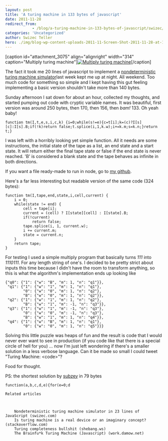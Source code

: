 ```yaml
---
layout: post
title: 'A turing machine in 133 bytes of javascript'
date: 2011-11-28
redirect_from: 
            - /blog/a-turing-machine-in-133-bytes-of-javascript/swizec/3069
categories: 'Uncategorized'
author: Swizec Teller
hero: ./img/blog-wp-content-uploads-2011-11-Screen-Shot-2011-11-28-at-11.16.05-AM.png
---
```

\[caption id="attachment_3075" align="alignright" width="314" caption="Multiply turing machine"][![Multiply turing machine](http://swizec.com/blog/wp-content/uploads/2011/11/Screen-Shot-2011-11-28-at-11.16.05-AM.png "Multiply turing machine")](./img/blog-wp-content-uploads-2011-11-Screen-Shot-2011-11-28-at-11.16.05-AM.png)\[/caption]



The fact it took me 20 lines of javascript to implement a [nondeterministic turing machine simulator](http://swizec.com/blog/nondeterministic-turing-machine-simulator-in-23-lines-of-javascript/swizec/3047 "Nondeterministic turing machine simulator in 23 lines of JavaScript")last week kept me up at night. All weekend. Too much code for something so simple and I kept having this gut feeling implementing a basic version shouldn't take more than 140 bytes.



Sunday afternoon I sat down for about an hour, collected my thoughts, and started pumping out code with cryptic variable names. It was beautiful, first version was around 250 bytes, then 170, then 156, then _bam!_ 133. Oh yeah baby!

```
function tm(I,t,e,s,i,c,k) {i=0;while(s!=e){c=t[i];k=(c)?I[s][c]:I[s].B;if(!k)return false;t.splice(i,1,k.w);i+=k.m;s=k.n;}return t;}
```

I was left with a horribly looking yet simple function. All it needs are some instructions, the initial state of the tape as a list, an end state and a start state. It will return either the final tape state or false if the end state is never reached. 'B' is considered a blank state and the tape behaves as infinite in both directions.

If you want a file ready-made to run in node, go to [my github](https://github.com/Swizec/random-coding/blob/master/turing-140.js).

Here's a far less interesting but readable version of the same code (324 bytes):

```
function tm(I,tape,end,state,i,cell,current) {
    i = 0;
    while(state != end) {
        cell = tape[i];
        current = (cell) ? I[state][cell] : I[state].B;
        if(!current)
            return false;
        tape.splice(i, 1, current.w);
        i += current.m;
        state = current.n;
    }
    return tape;
}
```

For testing I used a simple multiply program that basically turns _111_ into _1110111_. For any length string of one's. I decided to be pretty strict about inputs this time because I didn't have the room to transform anything, so this is what the algorithm's implementation ends up looking like

```
{"q0": {"1": {"w": "B", "m": 1, "n": "q1"}},
 "q1": {"1": {"w": "1", "m": 1, "n": "q1"},
        "0": {"w": "0", "m": 1, "n": "q2"},
        "B": {"w": "0", "m": 1, "n": "q2"}},
 "q2": {"1": {"w": "1", "m": 1, "n": "q2"},
        "B": {"w": "1", "m": -1, "n": "q3"}},
 "q3": {"1": {"w": "1", "m": -1, "n": "q3"},
        "0": {"w": "0", "m": -1, "n": "q3"},
        "B": {"w": "1", "m": 1, "n": "q4"}},
 "q4": {"1": {"w": "B", "m": 1, "n": "q1"},
        "0": {"w": "0", "m": 1, "n": "q5"}}}
```

Solving this little puzzle was heaps of fun and the result is code that I would never ever want to see in production (if you code like that there is a special circle of hell for you) ... now I'm just left wondering if there's a smaller solution in a less verbose language. Can it be made so small I could tweet "Turing Machine: &lt;code>"?



Food for thought.



PS: the shortest solution by [subzey](https://gist.github.com/1400509) in 79 bytes



```
function(a,b,c,d,e){for(e=0;d

Related articles



	Nondeterministic turing machine simulator in 23 lines of JavaScript (swizec.com)
	Is turing machine is a real device or an imaginary concept? (stackoverflow.com)
	Turing completeness bullshit (shebang.ws)
	The Brainfu*k Turing Machine (Javascript) (work.damow.net)
```